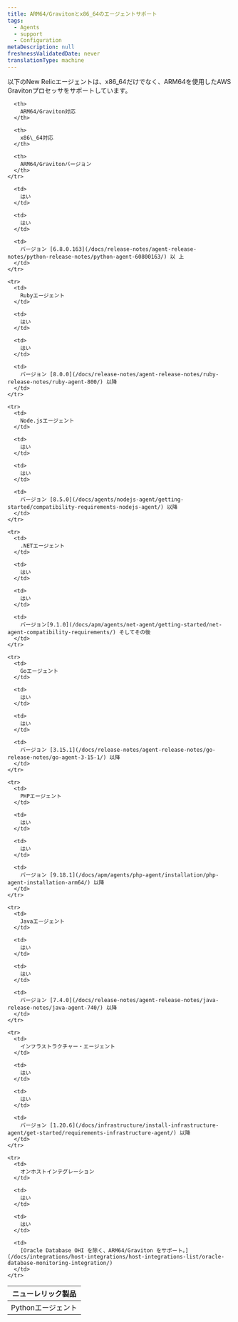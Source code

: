 ```yaml
---
title: ARM64/Gravitonとx86_64のエージェントサポート
tags:
  - Agents
  - support
  - Configuration
metaDescription: null
freshnessValidatedDate: never
translationType: machine
---
```


以下のNew Relicエージェントは、x86\_64だけでなく、ARM64を使用したAWS Gravitonプロセッサをサポートしています。

<table>
  <thead>
    <tr>
      <th style={{ width: "200px" }}>
        ニューレリック製品
      </th>

      <th>
        ARM64/Graviton対応
      </th>

      <th>
        x86\_64対応
      </th>

      <th>
        ARM64/Gravitonバージョン
      </th>
    </tr>
  </thead>

  <tbody>
    <tr>
      <td>
        Pythonエージェント
      </td>

      <td>
        はい
      </td>

      <td>
        はい
      </td>

      <td>
        バージョン [6.8.0.163](/docs/release-notes/agent-release-notes/python-release-notes/python-agent-60800163/) 以 上
      </td>
    </tr>

    <tr>
      <td>
        Rubyエージェント
      </td>

      <td>
        はい
      </td>

      <td>
        はい
      </td>

      <td>
        バージョン [8.0.0](/docs/release-notes/agent-release-notes/ruby-release-notes/ruby-agent-800/) 以降
      </td>
    </tr>

    <tr>
      <td>
        Node.jsエージェント
      </td>

      <td>
        はい
      </td>

      <td>
        はい
      </td>

      <td>
        バージョン [8.5.0](/docs/agents/nodejs-agent/getting-started/compatibility-requirements-nodejs-agent/) 以降
      </td>
    </tr>

    <tr>
      <td>
        .NETエージェント
      </td>

      <td>
        はい
      </td>

      <td>
        はい
      </td>

      <td>
        バージョン[9.1.0](/docs/apm/agents/net-agent/getting-started/net-agent-compatibility-requirements/) そしてその後
      </td>
    </tr>

    <tr>
      <td>
        Goエージェント
      </td>

      <td>
        はい
      </td>

      <td>
        はい
      </td>

      <td>
        バージョン [3.15.1](/docs/release-notes/agent-release-notes/go-release-notes/go-agent-3-15-1/) 以降
      </td>
    </tr>

    <tr>
      <td>
        PHPエージェント
      </td>

      <td>
        はい
      </td>

      <td>
        はい
      </td>

      <td>
        バージョン [9.18.1](/docs/apm/agents/php-agent/installation/php-agent-installation-arm64/) 以降
      </td>
    </tr>

    <tr>
      <td>
        Javaエージェント
      </td>

      <td>
        はい
      </td>

      <td>
        はい
      </td>

      <td>
        バージョン [7.4.0](/docs/release-notes/agent-release-notes/java-release-notes/java-agent-740/) 以降
      </td>
    </tr>

    <tr>
      <td>
        インフラストラクチャー・エージェント
      </td>

      <td>
        はい
      </td>

      <td>
        はい
      </td>

      <td>
        バージョン [1.20.6](/docs/infrastructure/install-infrastructure-agent/get-started/requirements-infrastructure-agent/) 以降
      </td>
    </tr>

    <tr>
      <td>
        オンホストインテグレーション
      </td>

      <td>
        はい
      </td>

      <td>
        はい
      </td>

      <td>
        [Oracle Database OHI を除く、ARM64/Graviton をサポート。](/docs/integrations/host-integrations/host-integrations-list/oracle-database-monitoring-integration/)
      </td>
    </tr>
  </tbody>
</table>